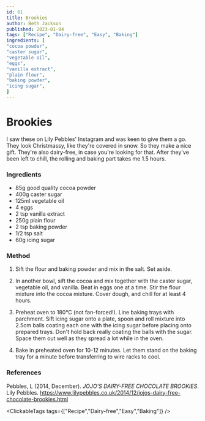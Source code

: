 ```yaml
---
id: 61
title: Brookies
author: Beth Jackson
published: 2023-01-04
tags: ["Recipe", "Dairy-free", "Easy", "Baking"]
ingredients: [
"cocoa powder",
"caster sugar",
"vegetable oil",
"eggs",
"vanilla extract",
"plain flour",
"baking powder",
"icing sugar",
]
---
```


# Brookies

<BlogTextWrapper>

I saw these on Lily Pebbles' Instagram and was keen to give them a go. They look Christmassy, like they're covered in snow. So they make a nice gift. They're also dairy-free, in case you're looking for that. After they've been left to chill, the rolling and baking part takes me 1.5 hours.

</BlogTextWrapper>

<BlogTextWrapper>

### Ingredients

- 85g good quality cocoa powder
- 400g caster sugar
- 125ml vegetable oil
- 4 eggs
- 2 tsp vanilla extract
- 250g plain flour
- 2 tsp baking powder
- 1/2 tsp salt
- 60g icing sugar

</BlogTextWrapper>

<BlogTextWrapper>

### Method

1. Sift the flour and baking powder and mix in the salt. Set aside.

2. In another bowl, sift the cocoa and mix together with the caster sugar, vegetable oil, and vanilla. Beat in eggs one at a time. Stir the flour mixture into the cocoa mixture. Cover dough, and chill for at least 4 hours.

3. Preheat oven to 180°C (not fan-forced!). Line baking trays with parchment. Sift icing sugar onto a plate, spoon and roll mixture into 2.5cm balls coating each one with the icing sugar before placing onto prepared trays. Don't hold back really coating the balls with the sugar. Space them out well as they spread a lot while in the oven.

4. Bake in preheated oven for 10-12 minutes. Let them stand on the baking tray for a minute before transferring to wire racks to cool.

</BlogTextWrapper>

<BlogTextWrapper>

### References

Pebbles, L (2014, December). _JOJO'S DAIRY-FREE CHOCOLATE BROOKIES_. Lily Pebbles. https://www.lilypebbles.co.uk/2014/12/jojos-dairy-free-chocolate-brookies.html

</BlogTextWrapper>

<ClickableTags tags={["Recipe","Dairy-free","Easy","Baking"]} />
